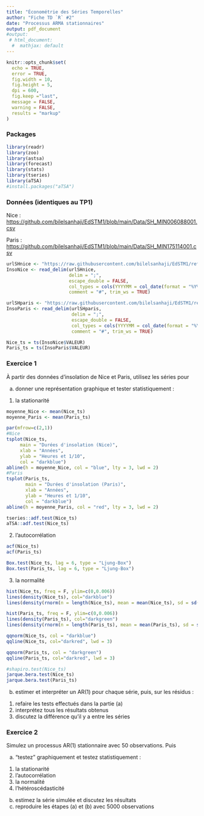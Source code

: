 ```yaml
---
title: "Économétrie des Séries Temporelles"
author: "Fiche TD `R` #2"
date: "Processus ARMA stationnaires"
output: pdf_document
#output:
 # html_document:
  #  mathjax: default
---
```

 
```r
knitr::opts_chunk$set(
  echo = TRUE,
  error = TRUE,
  fig.width = 10, 
  fig.height = 5,
  dpi = 600,
  fig.keep ="last",
  message = FALSE,
  warning = FALSE,
  results = "markup"
)
```

### Packages

```r
library(readr)
library(zoo)
library(astsa)
library(forecast)
library(stats)
library(tseries)
library(aTSA)
#install.packages("aTSA")
```

### Données (identiques au TP1)

Nice : <https://github.com/bilelsanhaji/EdSTM1/blob/main/Data/SH_MIN006088001.csv>

Paris : <https://github.com/bilelsanhaji/EdSTM1/blob/main/Data/SH_MIN175114001.csv>

```r
urlSHnice <- "https://raw.githubusercontent.com/bilelsanhaji/EdSTM1/refs/heads/main/Data/SH_MIN006088001.csv"
InsoNice <- read_delim(urlSHnice, 
                       delim = ";",
                       escape_double = FALSE,
                       col_types = cols(YYYYMM = col_date(format = "%Y%m")), 
                       comment = "#", trim_ws = TRUE)

urlSHparis <- "https://raw.githubusercontent.com/bilelsanhaji/EdSTM1/refs/heads/main/Data/SH_MIN175114001.csv"
InsoParis <- read_delim(urlSHparis,
                        delim = ";",
                        escape_double = FALSE,
                        col_types = cols(YYYYMM = col_date(format = "%Y%m")),
                        comment = "#", trim_ws = TRUE)
```
```r
Nice_ts = ts(InsoNice$VALEUR)
Paris_ts = ts(InsoParis$VALEUR)
```


### Exercice 1

À partir des données d'insolation de Nice et Paris, utilisez les séries pour

(a) donner une représentation graphique et tester statistiquement :

1.  la stationarité

```r
moyenne_Nice <- mean(Nice_ts) 
moyenne_Paris <- mean(Paris_ts)

par(mfrow=c(2,1)) 
#Nice
tsplot(Nice_ts,
     main = "Durées d'insolation (Nice)",
     xlab = "Années",
     ylab = "Heures et 1/10",
     col = "darkblue")
abline(h = moyenne_Nice, col = "blue", lty = 3, lwd = 2)
#Paris
tsplot(Paris_ts, 
       main = "Durées d'insolation (Paris)", 
       xlab = "Années",
       ylab = "Heures et 1/10",
       col = "darkblue")
abline(h = moyenne_Paris, col = "red", lty = 3, lwd = 2)

```

```r
tseries::adf.test(Nice_ts)
aTSA::adf.test(Nice_ts)
```

2. l'autocorrélation
```r
acf(Nice_ts)
acf(Paris_ts)
```
```r
Box.test(Nice_ts, lag = 6, type = "Ljung-Box")
Box.test(Paris_ts, lag = 6, type = "Ljung-Box")
```

3. la normalité
```r
hist(Nice_ts, freq = F, ylim=c(0,0.006))
lines(density(Nice_ts), col="darkblue")
lines(density(rnorm(n = length(Nice_ts), mean = mean(Nice_ts), sd = sd(Nice_ts))), col="darkred", lwd = 3)
```
```r
hist(Paris_ts, freq = F, ylim=c(0,0.006))
lines(density(Paris_ts), col="darkgreen")
lines(density(rnorm(n = length(Paris_ts), mean = mean(Paris_ts), sd = sd(Paris_ts))), col="darkred", lwd = 3)
```


```r
qqnorm(Nice_ts, col = "darkblue")
qqline(Nice_ts, col="darkred", lwd = 3)
```
```r
qqnorm(Paris_ts, col = "darkgreen")
qqline(Paris_ts, col="darkred", lwd = 3)
```

```r
#shapiro.test(Nice_ts)
jarque.bera.test(Nice_ts)
jarque.bera.test(Paris_ts)
```


(b) estimer et interpréter un AR(1) pour chaque série, puis, sur les résidus :

1.  refaire les tests effectués dans la partie (a)
2.  interprétez tous les résultats obtenus
3.  discutez la différence qu'il y a entre les séries

### Exercice 2

Simulez un processus AR(1) stationnaire avec 50 observations. Puis

(a) "testez" graphiquement et testez statistiquement :

1.  la stationarité
2.  l'autocorrélation
3.  la normalité
4.  l'hétéroscédasticité

(b) estimez la série simulée et discutez les résultats
(c) reproduire les étapes (a) et (b) avec 5000 observations
